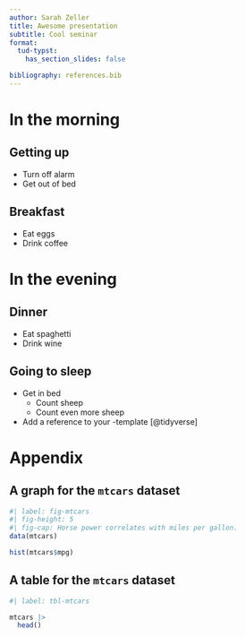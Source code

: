 ```yaml
---
author: Sarah Zeller
title: Awesome presentation
subtitle: Cool seminar
format:
  tud-typst:
    has_section_slides: false

bibliography: references.bib
---
```


# In the morning

## Getting up

-   Turn off alarm
-   Get out of bed

## Breakfast

-   Eat eggs
-   Drink coffee

# In the evening

## Dinner

-   Eat spaghetti
-   Drink wine

## Going to sleep

-   Get in bed
    -   Count sheep
    -   Count even more sheep
-   Add a reference to your \LaTeX-template [@tidyverse]

# Appendix

## A graph for the `mtcars` dataset

```r
#| label: fig-mtcars
#| fig-height: 5
#| fig-cap: Horse power correlates with miles per gallon.
data(mtcars)

hist(mtcars$mpg)
```

## A table for the `mtcars` dataset

```r
#| label: tbl-mtcars

mtcars |> 
  head()
```
